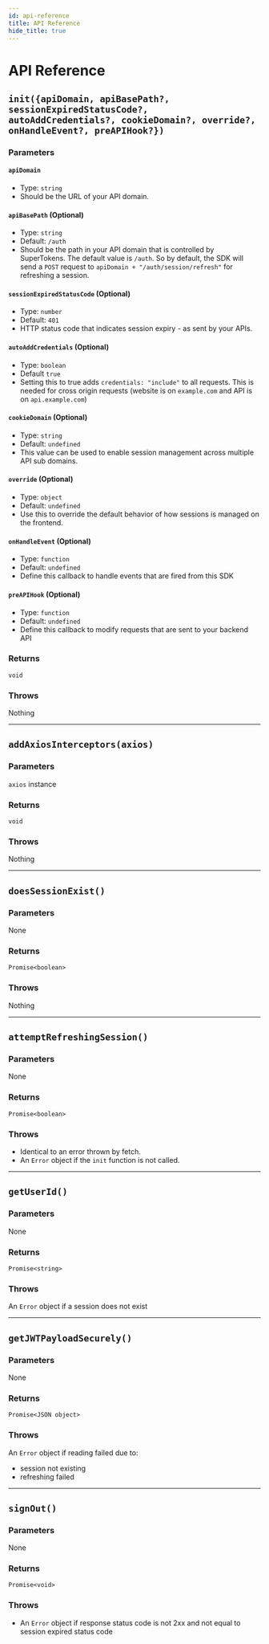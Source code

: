 ```yaml
---
id: api-reference
title: API Reference
hide_title: true
---
```


# API Reference

<div class="divider"></div>

## `init({apiDomain, apiBasePath?, sessionExpiredStatusCode?, autoAddCredentials?, cookieDomain?, override?, onHandleEvent?, preAPIHook?})`
### Parameters
#### `apiDomain`
- Type: `string`
- Should be the URL of your API domain.

#### `apiBasePath` (Optional)
- Type: `string`
- Default: `/auth`
- Should be the path in your API domain that is controlled by SuperTokens. The default value is `/auth`. So by default, the SDK will send a `POST` request to `apiDomain + "/auth/session/refresh"` for refreshing a session.

#### `sessionExpiredStatusCode` (Optional)
- Type: `number`
- Default: `401`
- HTTP status code that indicates session expiry - as sent by your APIs.

#### `autoAddCredentials` (Optional)
- Type: `boolean`
- Default `true`
- Setting this to true adds `credentials: "include"` to all requests. This is needed for cross origin requests (website is on `example.com` and API is on `api.example.com`)

#### `cookieDomain` (Optional)
- Type: `string`
- Default: `undefined`
- This value can be used to enable session management across multiple API sub domains.

#### `override` (Optional)
- Type: `object`
- Default: `undefined`
- Use this to override the default behavior of how sessions is managed on the frontend.

#### `onHandleEvent` (Optional)
- Type: `function`
- Default: `undefined`
- Define this callback to handle events that are fired from this SDK

#### `preAPIHook` (Optional)
- Type: `function`
- Default: `undefined`
- Define this callback to modify requests that are sent to your backend API

### Returns
`void`

### Throws
Nothing

----------------

## `addAxiosInterceptors(axios)`
### Parameters
`axios` instance

### Returns
`void`

### Throws
Nothing

----------------

## `doesSessionExist()`
### Parameters
None

### Returns
`Promise<boolean>`

### Throws
Nothing

----------------

## `attemptRefreshingSession()`
### Parameters
None

### Returns
`Promise<boolean>`

### Throws
- Identical to an error thrown by fetch.
- An `Error` object if the `init` function is not called.

----------------

## `getUserId()`
### Parameters
None

### Returns
`Promise<string>`

### Throws
An `Error` object if a session does not exist

----------------

## `getJWTPayloadSecurely()`
### Parameters
None

### Returns
`Promise<JSON object>`

### Throws
An `Error` object if reading failed due to:
- session not existing
- refreshing failed

----------------

## `signOut()`
### Parameters
None

### Returns
`Promise<void>`

### Throws
- An `Error` object if response status code is not 2xx and not equal to session expired status code